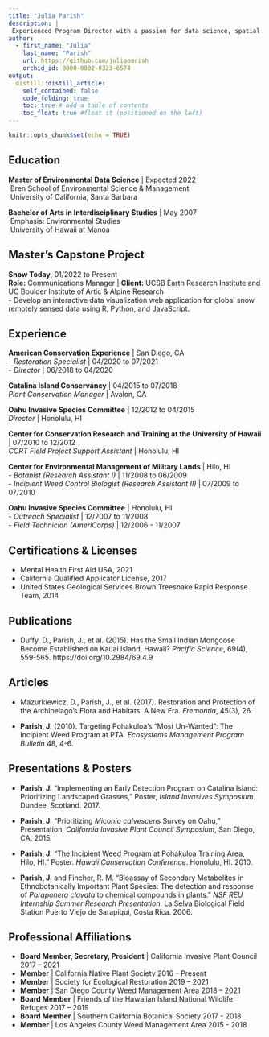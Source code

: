 ```yaml
---
title: "Julia Parish"
description: |
 Experienced Program Director with a passion for data science, spatial analysis, and conservation.
author:
  - first_name: "Julia"
    last_name: "Parish"
    url: https://github.com/juliaparish
    orchid_id: 0000-0002-8323-6574
output:
  distill::distill_article:
    self_contained: false
    code_folding: true
    toc: true # add a table of contents
    toc_float: true #float it (positioned on the left)
---
```


```r
knitr::opts_chunk$set(echo = TRUE)

```

## **Education**
**Master of Environmental Data Science** | Expected 2022
<br>&nbsp;Bren School of Environmental Science & Management
<br>&nbsp;University of California, Santa Barbara

**Bachelor of Arts in Interdisciplinary Studies** | May 2007
<br>&nbsp;Emphasis: Environmental Studies
<br>&nbsp;University of Hawaii at Manoa

## **Master's Capstone Project**
**Snow Today**, 01/2022 to Present<br>
**Role:** Communications Manager | **Client:** UCSB Earth Research Institute and UC Boulder Institute of Artic & Alpine Research<br> 
- Develop an interactive data visualization web application for global snow remotely sensed data using R, Python, and JavaScript. 

## **Experience**

**American Conservation Experience** | San Diego, CA
<br>- *Restoration Specialist* | 04/2020 to 07/2021
<br>- *Director* | 06/2018 to 04/2020

**Catalina Island Conservancy** | 04/2015 to 07/2018
<br>*Plant Conservation Manager* | Avalon, CA

**Oahu Invasive Species Committee** | 12/2012 to 04/2015<br>
*Director* | Honolulu, HI

**Center for Conservation Research and Training at the University of Hawaii** | 07/2010 to 12/2012<br>
*CCRT Field Project Support Assistant* | Honolulu, HI

**Center for Environmental Management of Military Lands** | Hilo, HI
<br>- *Botanist (Research Assistant I)* | 11/2008 to 06/2009
<br>- *Incipient Weed Control Biologist (Research Assistant II)* | 07/2009 to 07/2010

**Oahu Invasive Species Committee** | Honolulu, HI
<br>- *Outreach Specialist* | 12/2007 to 11/2008
<br>- *Field Technician (AmeriCorps)* | 12/2006 - 11/2007

## Certifications &  Licenses

- Mental Health First Aid USA, 2021<br>
- California Qualified Applicator License, 2017<br>
- United States Geological Services Brown Treesnake Rapid Response Team, 2014<br>

## Publications

- Duffy, D., Parish, J., et al. (2015). Has the Small Indian Mongoose Become Established on Kauai
Island, Hawaii? *Pacific Science*, 69(4), 559-565. https://doi.org/10.2984/69.4.9

## Articles

- Mazurkiewicz, D., Parish, J., et al. (2017). Restoration and Protection of the Archipelago’s Flora and Habitats: A New Era. *Fremontia*, 45(3), 26. 

-	**Parish, J.** (2010). Targeting Pohakuloa’s “Most Un-Wanted”: The Incipient Weed Program at PTA. *Ecosystems Management Program Bulletin* 48, 4-6.

## Presentations & Posters

-	**Parish, J.** "Implementing an Early Detection Program on Catalina Island: Prioritizing Landscaped Grasses," Poster, *Island Invasives Symposium*. Dundee, Scotland. 2017.

-	**Parish, J.** “Prioritizing *Miconia calvescens* Survey on Oahu,” Presentation, *California Invasive Plant Council Symposium*, San Diego, CA. 2015.

-	**Parish, J.** “The Incipient Weed Program at Pohakuloa Training Area, Hilo, HI.” Poster. *Hawaii Conservation Conference*. Honolulu, HI. 2010.

-	**Parish, J.** and Fincher, R. M. “Bioassay of Secondary Metabolites in Ethnobotanically Important Plant Species: The detection and response of *Paraponera clavata* to chemical compounds in plants.” *NSF REU Internship Summer Research Presentation.* La Selva Biological Field Station Puerto Viejo de Sarapiqui, Costa Rica. 2006.

## Professional Affiliations

- **Board Member, Secretary, President** | California Invasive Plant Council 2017 – 2021<br>
- **Member** | California Native Plant Society 2016 – Present<br>
- **Member** | Society for Ecological Restoration 2019 – 2021<br>
- **Member** | San Diego County Weed Management Area 2018 – 2021<br> 
- **Board Member** | Friends of the Hawaiian Island National Wildlife Refuges 2017 – 2019<br>
- **Board Member** | Southern California Botanical Society 2017 - 2018<br>
- **Member** | Los Angeles County Weed Management Area 2015 - 2018<br>





